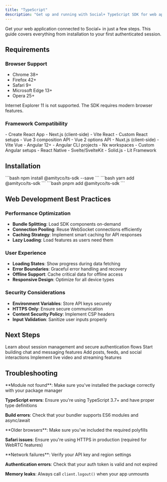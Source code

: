 ```yaml
---
title: "TypeScript"
description: "Get up and running with Social+ TypeScript SDK for web applications in minutes."
---
```


Get your web application connected to Social+ in just a few steps. This guide covers everything from installation to your first authenticated session.

## Requirements

### Browser Support

- Chrome 38+
- Firefox 42+
- Safari 9+
- Microsoft Edge 13+
- Opera 25+

<Warning>
Internet Explorer 11 is not supported. The SDK requires modern browser features.
</Warning>

### Framework Compatibility
<CardGroup cols={2}>
  <Card title="React Applications" icon="react">
    - Create React App  
    - Next.js (client-side)
    - Vite React
    - Custom React setups
  </Card>
  
  <Card title="Vue Applications" icon="vuejs">
    - Vue 3 composition API
    - Vue 2 options API
    - Nuxt.js (client-side)
    - Vite Vue
  </Card>
  
  <Card title="Angular Applications" icon="angular">
    - Angular 12+
    - Angular CLI projects
    - Nx workspaces
    - Custom Angular setups
  </Card>
  
  <Card title="Other Frameworks" icon="browsers">
    - React Native
    - Svelte/SvelteKit
    - Solid.js
    - Lit Framework
  </Card>
</CardGroup>



## Installation

<Tabs>
<Tab title="npm">
```bash
npm install @amityco/ts-sdk --save
```
</Tab>

<Tab title="yarn">
```bash
yarn add @amityco/ts-sdk
```
</Tab>

<Tab title="pnpm">
```bash
pnpm add @amityco/ts-sdk
```
</Tab>

</Tabs>

## Web Development Best Practices

### Performance Optimization
- **Bundle Splitting**: Load SDK components on-demand
- **Connection Pooling**: Reuse WebSocket connections efficiently
- **Caching Strategy**: Implement smart caching for API responses
- **Lazy Loading**: Load features as users need them

### User Experience
- **Loading States**: Show progress during data fetching
- **Error Boundaries**: Graceful error handling and recovery
- **Offline Support**: Cache critical data for offline access
- **Responsive Design**: Optimize for all device types

### Security Considerations
- **Environment Variables**: Store API keys securely
- **HTTPS Only**: Ensure secure communication
- **Content Security Policy**: Implement CSP headers
- **Input Validation**: Sanitize user inputs properly

## Next Steps

<CardGroup cols={2}>
<Card title="Authentication Guide" icon="shield-check" href="/social-plus-sdk/getting-started/authentication">
Learn about session management and secure authentication flows
</Card>

<Card title="Chat Features" icon="message" href="/social-plus-sdk/chat/overview">
Start building chat and messaging features
</Card>

<Card title="Social Features" icon="users" href="/social-plus-sdk/social/overview">
Add posts, feeds, and social interactions
</Card>

<Card title="Video Streaming" icon="video" href="/social-plus-sdk/video/overview">
Implement live video and streaming features
</Card>
</CardGroup>

## Troubleshooting

<AccordionGroup>
<Accordion title="Installation Issues" icon="exclamation-triangle">
**Module not found**: Make sure you've installed the package correctly with your package manager

**TypeScript errors**: Ensure you're using TypeScript 3.7+ and have proper type definitions

**Build errors**: Check that your bundler supports ES6 modules and async/await
</Accordion>

<Accordion title="Browser Compatibility" icon="globe">
**Older browsers**: Make sure you've included the required polyfills

**Safari issues**: Ensure you're using HTTPS in production (required for WebRTC features)

</Accordion>

<Accordion title="Runtime Issues" icon="bug">
**Network failures**: Verify your API key and region settings

**Authentication errors**: Check that your auth token is valid and not expired

**Memory leaks**: Always call `client.logout()` when your app unmounts
</Accordion>
</AccordionGroup>
